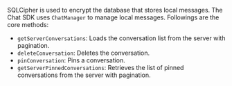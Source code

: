<PlatformWrapper platform="web">

SQLCipher is used to encrypt the database that stores local messages. The Chat SDK uses `ChatManager` to manage local messages. Followings are the core methods:

- `getServerConversations`: Loads the conversation list from the server with pagination.
- `deleteConversation`: Deletes the conversation.
- `pinConversation`: Pins a conversation.
- `getServerPinnedConversations`: Retrieves the list of pinned conversations from the server with pagination.

</PlatformWrapper>